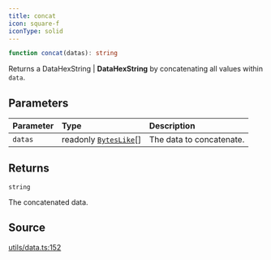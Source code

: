 ```yaml
---
title: concat
icon: square-f
iconType: solid
---
```


```ts
function concat(datas): string
```

Returns a DataHexString | **DataHexString** by concatenating all values within `data`.

## Parameters

| Parameter | Type | Description |
| :------ | :------ | :------ |
| `datas` | readonly [`BytesLike`](/sdk/content/type-aliases/BytesLike)[] | The data to concatenate. |

## Returns

`string`

The concatenated data.

## Source

[utils/data.ts:152](https://github.com/dominant-strategies/quais.js/blob/35fe6504b04c7e2a611071dcdeb2930773768d6d/src/utils/data.ts#L152)
